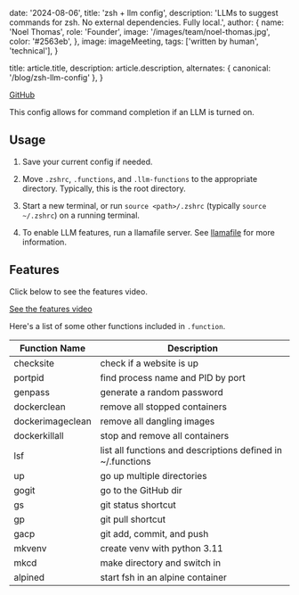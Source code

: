 
  date: '2024-08-06',
  title: 'zsh + llm config',
  description:
    'LLMs to suggest commands for zsh. No external dependencies. Fully local.',
  author: {
    name: 'Noel Thomas',
    role: 'Founder',
    image: '/images/team/noel-thomas.jpg',
    color: '#2563eb',
  },
  image: imageMeeting,
  tags: ['written by human', 'technical'],
}

  title: article.title,
  description: article.description,
  alternates: { canonical: '/blog/zsh-llm-config' },
}

[GitHub](https://github.com/noelfranthomas/zsh-config/)

This config allows for command completion if an LLM is turned on.

## Usage

1. Save your current config if needed.

2. Move `.zshrc`, `.functions`, and `.llm-functions` to the appropriate directory. Typically, this is the root directory.

3. Start a new terminal, or run `source <path>/.zshrc` (typically `source ~/.zshrc`) on a running terminal.

4. To enable LLM features, run a llamafile server. See [llamafile](https://github.com/Mozilla-Ocho/llamafile) for more information.

## Features

Click below to see the features video.

[See the features video](https://github.com/noelfranthomas/zsh-config/)

Here's a list of some other functions included in `.function`.

Function Name | Description
--- | ---
checksite | check if a website is up
portpid | find process name and PID by port
genpass | generate a random password
dockerclean | remove all stopped containers
dockerimageclean | remove all dangling images
dockerkillall | stop and remove all containers
lsf | list all functions and descriptions defined in ~/.functions
up | go up multiple directories
gogit | go to the GitHub dir
gs | git status shortcut
gp | git pull shortcut
gacp | git add, commit, and push
mkvenv | create venv with python 3.11
mkcd | make directory and switch in
alpined | start fsh in an alpine container
